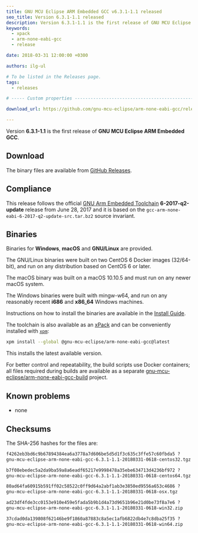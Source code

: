 ```yaml
---
title: GNU MCU Eclipse ARM Embedded GCC v6.3.1-1.1 released
seo_title: Version 6.3.1-1.1 released
description: Version 6.3.1-1.1 is the first release of GNU MCU Eclipse ARM Embedded GCC.
keywords:
  - xpack
  - arm-none-eabi-gcc
  - release

date: 2018-03-31 12:00:00 +0300

authors: ilg-ul

# To be listed in the Releases page.
tags:
  - releases

# ----- Custom properties -----------------------------------------------------

download_url: https://github.com/gnu-mcu-eclipse/arm-none-eabi-gcc/releases/tag/v6.3.1-1.1/

---
```



Version **6.3.1-1.1** is the first release of **GNU MCU Eclipse ARM Embedded GCC**.

<!-- truncate -->

<PageMetadata title={frontMatter.seo_title} />

## Download

The binary files are available from <a href={frontMatter.download_url}>GitHub Releases</a>.

## Compliance

This release follows the official [GNU Arm Embedded Toolchain](https://developer.arm.com/open-source/gnu-toolchain/gnu-rm)  **6-2017-q2-update** release from June 28, 2017 and it is based on the `gcc-arm-none-eabi-6-2017-q2-update-src.tar.bz2` source invariant.

## Binaries

Binaries for **Windows**, **macOS** and **GNU/Linux** are provided.

The GNU/Linux binaries were built on two CentOS 6 Docker images (32/64-bit), and run on any distribution based on CentOS 6 or later.

The macOS binary was built on a macOS 10.10.5 and must run on any newer macOS system.

The Windows binaries were built with mingw-w64, and run on any reasonably recent **i686** and **x86_64** Windows machines.

Instructions on how to install the binaries are available in the [Install Guide](/docs/install/).

The toolchain is also available as an [xPack](https://www.npmjs.com/package/@gnu-mcu-eclipse/arm-none-eabi-gcc) and can be conveniently installed with [`xpm`](https://www.npmjs.com/package/xpm):

```sh
xpm install --global @gnu-mcu-eclipse/arm-none-eabi-gcc@latest
```

This installs the latest available version.

For better control and repeatability, the build scripts use Docker containers; all files required during builds are available as a separate [gnu-mcu-eclipse/arm-none-eabi-gcc-build](https://github.com/gnu-mcu-eclipse/arm-none-eabi-gcc-build) project.

## Known problems

* none

## Checksums

The SHA-256 hashes for the files are:

```txt
f4262eb3bd6c9b67894384ea6a3778a7d606be5d5d1f3c635c3ffe57c60fbda5 ?
gnu-mcu-eclipse-arm-none-eabi-gcc-6.3.1-1.1-20180331-0618-centos32.tgz

b7f08ebedec5a2da9ba59a8a6eadf65217e9998478a35ebe634713d4236bf972 ?
gnu-mcu-eclipse-arm-none-eabi-gcc-6.3.1-1.1-20180331-0618-centos64.tgz

80ad64fa60915b591ff02c58522c0ff9d64a2abf1ab3e3850ed9556a653c4686 ?
gnu-mcu-eclipse-arm-none-eabi-gcc-6.3.1-1.1-20180331-0618-osx.tgz

ad23df4fde3cc0153e910e459e5fada5b9b1d4a73d9651b96e21d0be73f8a7e6 ?
gnu-mcu-eclipse-arm-none-eabi-gcc-6.3.1-1.1-20180331-0618-win32.zip

37cdad0da139808f62146be9f1860a87883c8a5ec1afb6822db4e7c8dba25f35 ?
gnu-mcu-eclipse-arm-none-eabi-gcc-6.3.1-1.1-20180331-0618-win64.zip
```
